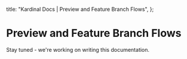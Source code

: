   title: "Kardinal Docs | Preview and Feature Branch Flows",
};

# Preview and Feature Branch Flows

Stay tuned - we're working on writing this documentation.
